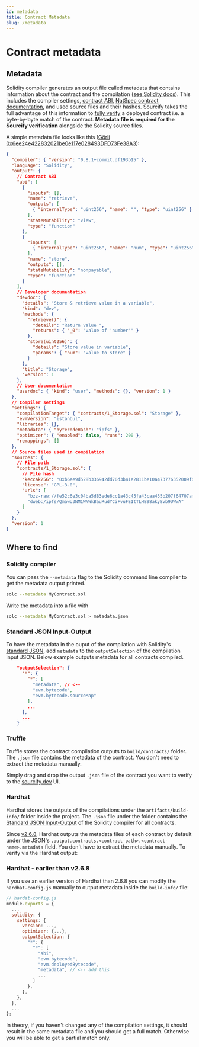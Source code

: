 ```yaml
---
id: metadata
title: Contract Metadata
slug: /metadata
---
```


# Contract metadata

## Metadata

Solidity compiler generates an output file called metadata that contains information about the contract and the compilation ([see Solidity docs](https://docs.soliditylang.org/en/latest/metadata.html)). This includes the compiler settings, [contract ABI](https://docs.soliditylang.org/en/latest/abi-spec.html), [NatSpec contract documentation](https://docs.soliditylang.org/en/latest/natspec-format.html), and used source files and their hashes. Sourcify takes the full advantage of this information to [fully verify](/docs/full-vs-partial-match) a deployed contract i.e. a byte-by-byte match of the contract. **Metadata file is required for the Sourcify verification** alongside the Solidity source files.

A simple metadata file looks like this ([Görli 0x6ee24e422832021be0e117e028493DFD73Fe38A3](https://repo.sourcify.dev/contracts/full_match/5/0x6ee24e422832021be0e117e028493DFD73Fe38A3)):

```json
{
  "compiler": { "version": "0.8.1+commit.df193b15" },
  "language": "Solidity",
  "output": {
    // Contract ABI
    "abi": [
      {
        "inputs": [],
        "name": "retrieve",
        "outputs": [
          { "internalType": "uint256", "name": "", "type": "uint256" }
        ],
        "stateMutability": "view",
        "type": "function"
      },
      {
        "inputs": [
          { "internalType": "uint256", "name": "num", "type": "uint256" }
        ],
        "name": "store",
        "outputs": [],
        "stateMutability": "nonpayable",
        "type": "function"
      }
    ],
    // Developer documentation
    "devdoc": {
      "details": "Store & retrieve value in a variable",
      "kind": "dev",
      "methods": {
        "retrieve()": {
          "details": "Return value ",
          "returns": { "_0": "value of 'number'" }
        },
        "store(uint256)": {
          "details": "Store value in variable",
          "params": { "num": "value to store" }
        }
      },
      "title": "Storage",
      "version": 1
    },
    // User documentation
    "userdoc": { "kind": "user", "methods": {}, "version": 1 }
  },
  // Compiler settings
  "settings": {
    "compilationTarget": { "contracts/1_Storage.sol": "Storage" },
    "evmVersion": "istanbul",
    "libraries": {},
    "metadata": { "bytecodeHash": "ipfs" },
    "optimizer": { "enabled": false, "runs": 200 },
    "remappings": []
  },
  // Source files used in compilation
  "sources": {
    // File path
    "contracts/1_Storage.sol": {
      // File hash
      "keccak256": "0xb6ee9d528b336942dd70d3b41e2811be10a473776352009fd73f85604f5ed206",
      "license": "GPL-3.0",
      "urls": [
        "bzz-raw://fe52c6e3c04ba5d83ede6cc1a43c45fa43caa435b207f64707afb17d3af1bcf1",
        "dweb:/ipfs/QmawU3NM1WNWkBauRudYCiFvuFE1tTLHB98akyBvb9UWwA"
      ]
    }
  },
  "version": 1
}
```

## Where to find

### Solidity compiler

You can pass the `--metadata` flag to the Solidity command line compiler to get the metadata output printed.

```bash
solc --metadata MyContract.sol
```

Write the metadata into a file with

```bash
solc --metadata MyContract.sol > metadata.json
```

### Standard JSON Input-Output

To have the metadata in the ouput of the compilation with Solidity's [standard JSON](https://docs.soliditylang.org/en/latest/using-the-compiler.html#compiler-input-and-output-json-description), add `metadata` to the `outputSelection` of the compilation input JSON. Below example outputs metadata for all contracts compiled.

```json
    "outputSelection": {
      "*": {
        "*": [
          "metadata", // <--
          "evm.bytecode",
          "evm.bytecode.sourceMap"
        ],
        ...
      },
      ...
    }
```

### Truffle

Truffle stores the contract compilation outputs to `build/contracts/` folder. The `.json` file contains the metadata of the contract. You don't need to extract the metadata manually.

Simply drag and drop the output `.json` file of the contract you want to verify to the [sourcify.dev](https://sourcify.dev) UI.

### Hardhat

Hardhat stores the outputs of the compilations under the `artifacts/build-info/` folder inside the project. The `.json` file under the folder contains the [Standard JSON Input-Output](https://docs.soliditylang.org/en/latest/using-the-compiler.html#compiler-input-and-output-json-description) of the Solidity compiler for all contracts.

Since [v2.6.8](https://github.com/nomiclabs/hardhat/releases/tag/hardhat%402.6.8), Hardhat outputs the metadata files of each contract by default under the JSON's `.output.contracts.<contract-path>.<contract-name>.metadata` field. You don't have to extract the metadata manually. To verify via the Hardhat output:

### Hardhat - earlier than v2.6.8

If you use an earlier version of Hardhat than 2.6.8 you can modify the `hardhat-config.js` manually to output metadata inside the `build-info/` file:

```js
// hardat-config.js
module.exports = {
  ...
  solidity: {
    settings: {
      version: ...,
      optimizer: {...},
      outputSelection: {
        "*": {
          "*": [
            "abi",
            "evm.bytecode",
            "evm.deployedBytecode",
            "metadata", // <-- add this
            ...
          ]
        },
      },
    },
  },
  ...
};
```

In theory, if you haven't changed any of the compilation settings, it should result in the same metadata file and you should get a full match. Otherwise you will be able to get a partial match only.
